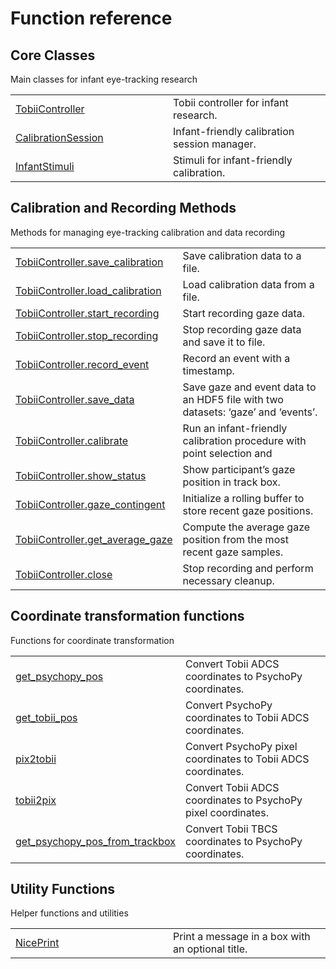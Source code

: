 # Function reference {.doc .doc-index}

## Core Classes

Main classes for infant eye-tracking research

| | |
| --- | --- |
| [TobiiController](TobiiController.qmd#DeToX.TobiiController) | Tobii controller for infant research. |
| [CalibrationSession](CalibrationSession.qmd#DeToX.CalibrationSession) | Infant-friendly calibration session manager. |
| [InfantStimuli](InfantStimuli.qmd#DeToX.InfantStimuli) | Stimuli for infant-friendly calibration. |

## Calibration and Recording Methods

Methods for managing eye-tracking calibration and data recording

| | |
| --- | --- |
| [TobiiController.save_calibration](TobiiController.save_calibration.qmd#DeToX.TobiiController.save_calibration) | Save calibration data to a file. |
| [TobiiController.load_calibration](TobiiController.load_calibration.qmd#DeToX.TobiiController.load_calibration) | Load calibration data from a file. |
| [TobiiController.start_recording](TobiiController.start_recording.qmd#DeToX.TobiiController.start_recording) | Start recording gaze data. |
| [TobiiController.stop_recording](TobiiController.stop_recording.qmd#DeToX.TobiiController.stop_recording) | Stop recording gaze data and save it to file. |
| [TobiiController.record_event](TobiiController.record_event.qmd#DeToX.TobiiController.record_event) | Record an event with a timestamp. |
| [TobiiController.save_data](TobiiController.save_data.qmd#DeToX.TobiiController.save_data) | Save gaze and event data to an HDF5 file with two datasets: 'gaze' and 'events'. |
| [TobiiController.calibrate](TobiiController.calibrate.qmd#DeToX.TobiiController.calibrate) | Run an infant-friendly calibration procedure with point selection and |
| [TobiiController.show_status](TobiiController.show_status.qmd#DeToX.TobiiController.show_status) | Show participant's gaze position in track box. |
| [TobiiController.gaze_contingent](TobiiController.gaze_contingent.qmd#DeToX.TobiiController.gaze_contingent) | Initialize a rolling buffer to store recent gaze positions. |
| [TobiiController.get_average_gaze](TobiiController.get_average_gaze.qmd#DeToX.TobiiController.get_average_gaze) | Compute the average gaze position from the most recent gaze samples. |
| [TobiiController.close](TobiiController.close.qmd#DeToX.TobiiController.close) | Stop recording and perform necessary cleanup. |

## Coordinate transformation functions

Functions for coordinate transformation

| | |
| --- | --- |
| [get_psychopy_pos](get_psychopy_pos.qmd#DeToX.get_psychopy_pos) | Convert Tobii ADCS coordinates to PsychoPy coordinates. |
| [get_tobii_pos](get_tobii_pos.qmd#DeToX.get_tobii_pos) | Convert PsychoPy coordinates to Tobii ADCS coordinates. |
| [pix2tobii](pix2tobii.qmd#DeToX.pix2tobii) | Convert PsychoPy pixel coordinates to Tobii ADCS coordinates. |
| [tobii2pix](tobii2pix.qmd#DeToX.tobii2pix) | Convert Tobii ADCS coordinates to PsychoPy pixel coordinates. |
| [get_psychopy_pos_from_trackbox](get_psychopy_pos_from_trackbox.qmd#DeToX.get_psychopy_pos_from_trackbox) | Convert Tobii TBCS coordinates to PsychoPy coordinates. |

## Utility Functions

Helper functions and utilities

| | |
| --- | --- |
| [NicePrint](NicePrint.qmd#DeToX.NicePrint) | Print a message in a box with an optional title. |